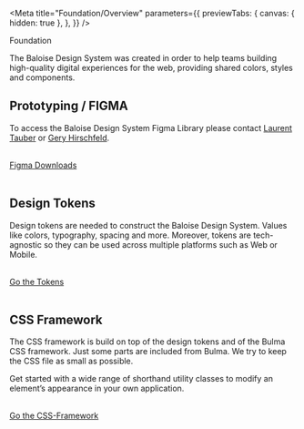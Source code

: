 
<Meta
  title="Foundation/Overview"
  parameters={{
    previewTabs: {
      canvas: { hidden: true },
    },
  }}
/>

<bal-doc-banner subtitle="">Foundation</bal-doc-banner>

<bal-doc-lead>
  The Baloise Design System was created in order to help teams building high-quality digital experiences for the web,
  providing shared colors, styles and components.
</bal-doc-lead>

## Prototyping / FIGMA

To access the Baloise Design System Figma Library please contact [Laurent Tauber](https://github.com/Gagne87) or [Gery Hirschfeld](https://github.com/hirsch88).

<br />

<bal-doc-app>
  <a class="button is-primary is-inline" href="https://www.figma.com/downloads/" target="_blank">
    Figma Downloads
  </a>
</bal-doc-app>

<br />
<br />

## Design Tokens

Design tokens are needed to construct the Baloise Design System. Values like colors, typography, spacing and more.
Moreover, tokens are tech-agnostic so they can be used across multiple platforms such as Web or Mobile.

<br />

<bal-doc-app>
  <a class="button is-primary is-inline" href="?path=/docs/foundation-tokens--page">
    Go the Tokens
  </a>
</bal-doc-app>

<br />
<br />

## CSS Framework

The CSS framework is build on top of the design tokens and of the Bulma CSS framework. Just some parts are
included from Bulma. We try to keep the CSS file as small as possible.

Get started with a wide range of shorthand utility classes to modify an element’s appearance in your own application.

<br />

<bal-doc-app>
  <a class="button is-primary is-inline" href="?path=/docs/foundation-css-framework--container">
    Go the CSS-Framework
  </a>
</bal-doc-app>

<br />
<br />

<bal-doc-github link="/stories/foundation/00-overview.stories.mdx"></bal-doc-github>
